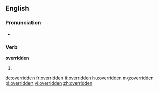 ==English==

===Pronunciation===
* {{IPA|/ovəˈɻɪdən/}}

===Verb===
'''overridden'''

# {{past participle of|override}}

[[de:overridden]]
[[fr:overridden]]
[[it:overridden]]
[[hu:overridden]]
[[mg:overridden]]
[[pl:overridden]]
[[vi:overridden]]
[[zh:overridden]]
